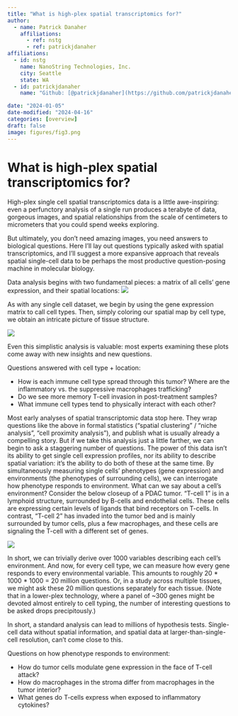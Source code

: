 ```yaml
---
title: "What is high-plex spatial transcriptomics for?"
author:
  - name: Patrick Danaher
    affiliations:
      - ref: nstg
      - ref: patrickjdanaher
affiliations:
  - id: nstg
    name: NanoString Technologies, Inc.
    city: Seattle
    state: WA
  - id: patrickjdanaher
    name: "Github: [@patrickjdanaher](https://github.com/patrickjdanaher)"

date: "2024-01-05"
date-modified: "2024-04-16"
categories: [overview]
draft: false
image: figures/fig3.png
---
```


# What is high-plex spatial transcriptomics for?
High-plex single cell spatial transcriptomics data is a little awe-inspiring: even a perfunctory analysis of a single run produces a terabyte of data, gorgeous images, and spatial relationships from the scale of centimeters to micrometers that you could spend weeks exploring. 

But ultimately, you don’t need amazing images, you need answers to biological questions. Here I’ll lay out questions typically asked with spatial transcriptomics, and I’ll suggest a more expansive approach that reveals spatial single-cell data to be perhaps
the most productive question-posing machine in molecular biology. 

Data analysis begins with two fundamental pieces: a matrix of all cells’ gene expression, and their spatial locations:
![](figures/fig1.png)



As with any single cell dataset, we begin by using the gene expression matrix to call cell types. Then, simply coloring our spatial map by cell type, we obtain an intricate picture of tissue structure. 

![](figures/fig2.png)

Even this simplistic analysis is valuable: most experts examining these plots come away with new insights and new questions. 

Questions answered with cell type + location:

-	How is each immune cell type spread through this tumor? Where are the inflammatory vs. the suppressive macrophages trafficking?
-	Do we see more memory T-cell invasion in post-treatment samples? 
-	What immune cell types tend to physically interact with each other? 

Most early analyses of spatial transcriptomic data stop here. They wrap questions like the above in formal statistics (“spatial clustering” / “niche analysis”, “cell proximity analysis”), and publish what is usually already a compelling story. 
But if we take this analysis just a little farther, we can begin to ask a staggering number of questions. The power of this data isn’t its ability to get single cell expression profiles, nor its ability to describe spatial variation: 
it’s the ability to do both of these at the same time. By simultaneously measuring single cells’ phenotypes (gene expression) and environments (the phenotypes of surrounding cells), we can interrogate how phenotype responds to environment. 
What can we say about a cell’s environment? Consider the below closeup of a PDAC tumor. “T-cell 1” is in a lymphoid structure, surrounded by B-cells and endothelial cells. These cells are expressing certain levels of ligands that bind receptors on T-cells. 
In contrast, “T-cell 2” has invaded into the tumor bed and is mainly surrounded by tumor cells, plus a few macrophages, and these cells are signaling the T-cell with a different set of genes. 

![](figures/fig3.png)

In short, we can trivially derive over 1000 variables describing each cell’s environment. And now, for every cell type, we can measure how every gene responds to every environmental variable. This amounts to roughly 20 * 1000 * 1000 = 20 million questions.
Or, in a study across multiple tissues, we might ask these 20 million questions separately for each tissue. (Note that in a lower-plex technology, where a panel of ~300 genes might be devoted almost entirely to cell typing, 
the number of interesting questions to be asked drops precipitously.) 

In short, a standard analysis can lead to millions of hypothesis tests. Single-cell data without spatial information, and spatial data at larger-than-single-cell resolution, can't come close to this. 

Questions on how phenotype responds to environment:

-	How do tumor cells modulate gene expression in the face of T-cell attack?
-	How do macrophages in the stroma differ from macrophages in the tumor interior?
-	What genes do T-cells express when exposed to inflammatory cytokines?

